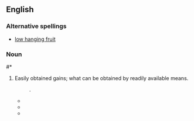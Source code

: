 ==English==

===Alternative spellings===
*[[low hanging fruit]]

===Noun===


#*{{Best Practices: On Conducting International Meetings page=18|author=Dany Shukran|year=2010|passage=But, we want to identify, the '''low-hanging fruit''' that we can harvest this year.}}
{{en-noun|sg=[[low]]-[[hanging]] [[fruit]]|pl=low-hanging fruit|pl2=low-hanging fruits}}
#{{idiom}} Easily obtained gains; what can be obtained by readily available means.
#:''{{Best Practices: On Conducting International Meetings page=18|author=Dany Shukran|year=2010|passage=But, we want to identify, the '''low-hanging fruit''' that we can harvest this year.}}.''
#*{{quote-book|title=Whistling Past Dixie: How Democrats Can Win Without the South|page=166|author=Thomas F. Schaller|year=2008|passage=But, Florida aside, the '''low-hanging fruit''' is not in Dixie.}}
#*{{quote-book|title=Environmental Policy and Corporate Behaviour|page=97|author=Nick Johnstone|year=2007|passage=the '''low-hanging fruit''' are picked first}}
#*{{quote-book|title=The Natural Step for Communities: How Cities and Towns Can Change to |page=201|author=Sarah James|oauthors=Torbjörn Lahti|year=2004|passage='''Low-hanging fruits''' are those actions that garner early agreement and that are obtainable in the short run.}}